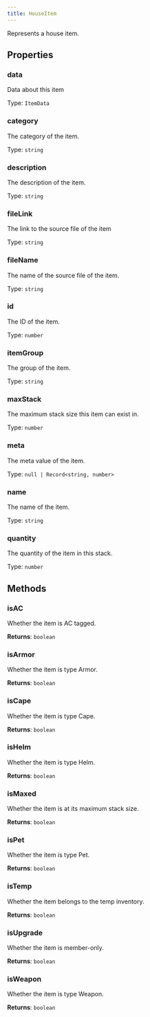 ```yaml
---
title: HouseItem
---
```



Represents a house item.


## Properties
### data


Data about this item


Type: `ItemData`


### category <Badge text="Getter" size="small" />	


The category of the item.


Type: `string`


### description <Badge text="Getter" size="small" />	


The description of the item.


Type: `string`


### fileLink <Badge text="Getter" size="small" />	


The link to the source file of the item


Type: `string`


### fileName <Badge text="Getter" size="small" />	


The name of the source file of the item.


Type: `string`


### id <Badge text="Getter" size="small" />	


The ID of the item.


Type: `number`


### itemGroup <Badge text="Getter" size="small" />	


The group of the item.


Type: `string`


### maxStack <Badge text="Getter" size="small" />	


The maximum stack size this item can exist in.


Type: `number`


### meta <Badge text="Getter" size="small" />	


The meta value of the item.


Type: `null | Record<string, number>`


### name <Badge text="Getter" size="small" />	


The name of the item.


Type: `string`


### quantity <Badge text="Getter" size="small" />	


The quantity of the item in this stack.


Type: `number`


## Methods

### isAC

Whether the item is AC tagged.



**Returns**: `boolean`

### isArmor

Whether the item is type Armor.



**Returns**: `boolean`

### isCape

Whether the item is type Cape.



**Returns**: `boolean`

### isHelm

Whether the item is type Helm.



**Returns**: `boolean`

### isMaxed

Whether the item is at its maximum stack size.



**Returns**: `boolean`

### isPet

Whether the item is type Pet.



**Returns**: `boolean`

### isTemp

Whether the item belongs to the temp inventory.



**Returns**: `boolean`

### isUpgrade

Whether the item is member-only.



**Returns**: `boolean`

### isWeapon

Whether the item is type Weapon.



**Returns**: `boolean`
